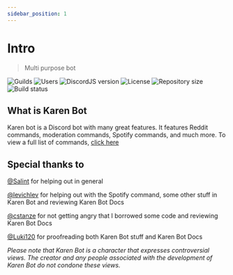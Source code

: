 ```yaml
---
sidebar_position: 1
---
```


# Intro
> Multi purpose bot

![Guilds](https://img.shields.io/badge/dynamic/json?color=success&label=Guilds&query=servercount&url=https%3A%2F%2Fcdn.exerra.xyz%2Fkaren%2Fstats%2F)
![Users](https://img.shields.io/badge/dynamic/json?color=success&label=Users&query=users&url=https%3A%2F%2Fcdn.exerra.xyz%2Fkaren%2Fstats%2F)
![DiscordJS version](https://img.shields.io/badge/dynamic/json?color=informational&label=DiscordJS&prefix=v&query=DiscordJS&url=https%3A%2F%2Fcdn.exerra.xyz%2Fkaren%2Fstats%2F)
![License](https://img.shields.io/github/license/exerra-discord/karen-bot)
![Repository size](https://img.shields.io/github/repo-size/exerra-discord/karen-bot)
![Build status](https://img.shields.io/github/deployments/exerra-discord/karen-bot-docs/github-pages?label=build)

## What is Karen Bot

Karen bot is a Discord bot with many great features. It features Reddit commands, moderation commands, Spotify commands, and much more. To view a full list of commands, [click here](users/commands)

## Special thanks to

[@Salint](https://github.com/Salint) for helping out in general

[@levichlev](https://github.com/levichlev) for helping out with the Spotify command, some other stuff in Karen Bot and reviewing Karen Bot Docs

[@cstanze](https://github.com/cstanze) for not getting angry that I borrowed some code and reviewing Karen Bot Docs

[@Luki120](https://github.com/Luki120) for proofreading both Karen Bot stuff and Karen Bot Docs

*Please note that Karen Bot is a character that expresses controversial views. The creator and any people associated with the development of Karen Bot do not condone these views.*

